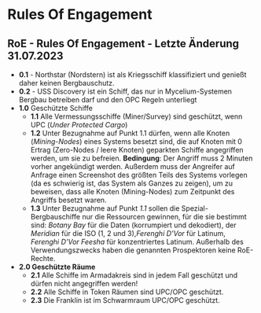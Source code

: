 # Rules Of Engagement

## RoE - Rules Of Engagement - Letzte Änderung 31.07.2023

* **0.1** - Northstar (Nordstern) ist als Kriegsschiff klassifiziert und genießt daher keinen Bergbauschutz.
* **0.2** - USS Discovery ist ein Schiff, das nur in Mycelium-Systemen Bergbau betreiben darf und den OPC Regeln unterliegt
* **1.0** Geschützte Schiffe
  * **1.1** Alle Vermessungsschiffe (Miner/Survey) sind geschützt, wenn UPC (_Under Protected Cargo_)
  * **1.2** Unter Bezugnahme auf Punkt 1.1 dürfen, wenn alle Knoten (_Mining-Nodes_) eines Systems besetzt sind, die auf Knoten mit 0 Ertrag (Zero-Nodes / leere Knoten) geparkten Schiffe angegriffen werden, um sie zu befreien. **Bedingung**: Der Angriff muss 2 Minuten vorher angekündigt werden. Außerdem muss der Angreifer auf Anfrage einen Screenshot des größten Teils des Systems vorlegen (da es schwierig ist, das System als Ganzes zu zeigen), um zu beweisen, dass alle Knoten (Mining-Nodes) zum Zeitpunkt des Angriffs besetzt waren.
  * **1.3** Unter Bezugnahme auf Punkt _1.1_ sollen die Spezial-Bergbauschiffe nur die Ressourcen gewinnen, für die sie bestimmt sind: _Botany Bay_ für die Daten (korrumpiert und dekodiert), der _Meridian_ für die ISO (1, 2 und 3),_Ferenghi D'Vor_ für Latinum, _Ferenghi D'Vor Feesha_ für konzentriertes Latinum. Außerhalb des Verwendungszwecks haben die genannten Prospektoren keine RoE-Rechte.
* **2.0 Geschützte Räume**
  * **2.1** Alle Schiffe im Armadakreis sind in jedem Fall geschützt und dürfen nicht angegriffen werden!
  * **2.2** Alle Schiffe in Token Räumen sind UPC/OPC geschützt.
  * **2.3** Die Franklin ist im Schwarmraum UPC/OPC geschützt.